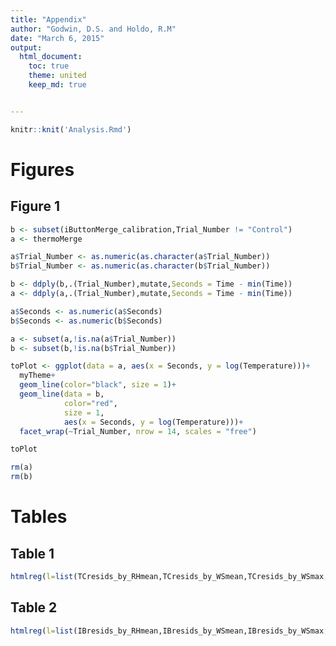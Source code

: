 ```yaml
---
title: "Appendix"
author: "Godwin, D.S. and Holdo, R.M"
date: "March 6, 2015"
output: 
  html_document:
    toc: true
    theme: united
    keep_md: true


---
```


```r

knitr::knit('Analysis.Rmd')

```
# Figures

## Figure 1

```r
b <- subset(iButtonMerge_calibration,Trial_Number != "Control")
a <- thermoMerge

a$Trial_Number <- as.numeric(as.character(a$Trial_Number))
b$Trial_Number <- as.numeric(as.character(b$Trial_Number))

b <- ddply(b,.(Trial_Number),mutate,Seconds = Time - min(Time))
a <- ddply(a,.(Trial_Number),mutate,Seconds = Time - min(Time))

a$Seconds <- as.numeric(a$Seconds)
b$Seconds <- as.numeric(b$Seconds)

a <- subset(a,!is.na(a$Trial_Number))
b <- subset(b,!is.na(b$Trial_Number))

toPlot <- ggplot(data = a, aes(x = Seconds, y = log(Temperature)))+
  myTheme+
  geom_line(color="black", size = 1)+
  geom_line(data = b,
            color="red",
            size = 1,
            aes(x = Seconds, y = log(Temperature)))+
  facet_wrap(~Trial_Number, nrow = 14, scales = "free")

toPlot

rm(a)
rm(b)

````

# Tables

## Table 1

```r
htmlreg(l=list(TCresids_by_RHmean,TCresids_by_WSmean,TCresids_by_WSmax,TCresids_by_RHmin), doctype = F, html.tag = TRUE, star.symbol="\\*", inline.css = TRUE, head.tag = FALSE, body.tag = FALSE, center = FALSE, single.row = TRUE, caption = "Residual Variance, Thermocouples", custom.model.names = c("TC Residuals ~ mean(Relative Humidity)","TC Residuals ~ mean(Wind Speed)","TC Residuals ~ max(Wind Speed)","TC Residuals ~ min(RH)"))
```

## Table 2

```r


htmlreg(l=list(IBresids_by_RHmean,IBresids_by_WSmean,IBresids_by_WSmax,IBresids_by_RHmin), doctype = F, html.tag = TRUE, star.symbol="\\*", inline.css = TRUE, head.tag = FALSE, body.tag = FALSE, center = FALSE, single.row = TRUE, caption = "Residual Variance, iButtons", custom.model.names = c("iButton Residuals ~ mean(Relative Humidity)","iButton Residuals ~ mean(Wind Speed)","iButton Residuals ~ max(Wind Speed)","iButton Residuals ~ min(RH)"))

```